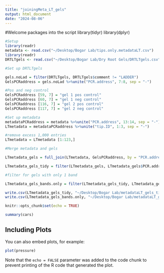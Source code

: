 ```yaml
---
title: "joiningMeta_LT_gels"
output: html_document
date: "2024-08-06"
---
```

#Welcome packages into the script
library(tidyr)
library(dplyr)

```r
#Setup
library(readr)
metadata <- read.csv("~/Desktop/Bogar Lab/tips.only.metadataLT.csv")
library(readr)
DRTLTgels <- read.csv("~/Desktop/Bogar Lab/Dry Root Gels/DRTLTgels.csv")
```

```r
#Set up DRTLTgels 

gels.noLad = filter(DRTLTgels, DRTLTgels$comment != "LADDER")
GelsPCRaddress = gels.noLad %>%unite("PCR.address", 7:8, sep = "-")

#Pos and neg control 
GelsPCRaddress [59, 7] = "gel 1 pos control"
GelsPCRaddress [60, 7] = "gel 1 neg control"
GelsPCRaddress [116, 7] = "gel 2 pos control"
GelsPCRaddress [117, 7] = "gel 2 neg control"
```

```r
#Set up metadata
metadataPCRaddress = metadata %>%unite("PCR.address", 13:14, sep = "-")
LTmetadata = metadataPCRaddress %>%unite("tip.ID", 1:3, sep = "-")

#remove excess 1,000 entries
LTmetadata = LTmetadata [1:123,]
```

```r
#Merge metadata and gels

LTmetadata_gels = full_join(LTmetadata, GelsPCRaddress, by = "PCR.address")

LTmetadata_gels_tidy = filter(LTmetadata_gels, LTmetadata_gels$PCR.address != "NA" & LTmetadata_gels$PCR.address != "13-D" & LTmetadata_gels$PCR.address != "10-F")
```


```r
#filter for gels with only 1 band

LTmetadata_gels_bands.only = filter(LTmetadata_gels_tidy, LTmetadata_gels_tidy$numBands == 1)
```


```r
write.csv(LTmetadata_gels_tidy, "~/Desktop/Bogar Lab/metadataLT_gels_tidy.csv")
write.csv(LTmetadata_gels_bands.only, "~/Desktop/Bogar Lab/metadataLT_gels_bands.only.csv")
```









```r
knitr::opts_chunk$set(echo = TRUE)
```


```r
summary(cars)
```

## Including Plots

You can also embed plots, for example:

```r
plot(pressure)
```

Note that the `echo = FALSE` parameter was added to the code chunk to prevent printing of the R code that generated the plot.
